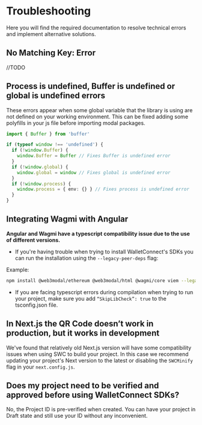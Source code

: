 # Troubleshooting

Here you will find the required documentation to resolve technical errors and implement alternative solutions.

## No Matching Key: Error

//TODO
## Process is undefined, Buffer is undefined or global is undefined errors

These errors appear when some global variable that the library is using are not defined on your working environment.
 This can be fixed adding some polyfills in your js file before importing modal packages.

```ts
import { Buffer } from 'buffer'

if (typeof window !== 'undefined') {
  if (!window.Buffer) {
    window.Buffer = Buffer // Fixes Buffer is undefined error
  }
  if (!window.global) {
    window.global = window // Fixes global is undefined error
  }
  if (!window.process) {
    window.process = { env: {} } // Fixes process is undefined error
  }
}
```

## Integrating Wagmi with Angular

**Angular and Wagmi have a typescript compatibility issue due to the use of different versions.**

- If you're having trouble when trying to install WalletConnect's SDKs you can run the installation using the `--legacy-peer-deps` flag:

Example:

```bash npm2yarn
npm install @web3modal/ethereum @web3modal/html @wagmi/core viem --legacy-peer-deps
```

- If you are facing typescript errors during compilation when trying to run your project, make sure you add `“SkipLibCheck”: true` to the tsconfig.json file.

## In Next.js the QR Code doesn’t work in production, but it works in development

We've found that relatively old Next.js version will have some compatibility issues when using SWC to build your project. In this case we 
recommend updating your project's Next version to the latest or disabling the `SWCMinify` flag in your `next.config.js`.

## Does my project need to be verified and approved before using WalletConnect SDKs?
No, the Project ID is  pre-verified when created. You can have your project in Draft state and still use your ID without any inconvenient.
